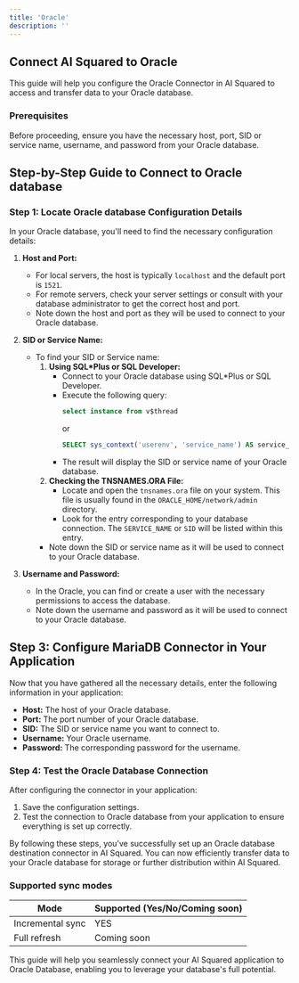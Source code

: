 ```yaml
---
title: 'Oracle'
description: ''
---
```


## Connect AI Squared to Oracle

This guide will help you configure the Oracle Connector in AI Squared to access and transfer data to your Oracle database.

### Prerequisites

Before proceeding, ensure you have the necessary host, port, SID or service name, username, and password from your Oracle database.

## Step-by-Step Guide to Connect to Oracle database

### Step 1: Locate Oracle database Configuration Details

In your Oracle database, you'll need to find the necessary configuration details:

1. **Host and Port:**
   - For local servers, the host is typically `localhost` and the default port is `1521`.
   - For remote servers, check your server settings or consult with your database administrator to get the correct host and port.
   - Note down the host and port as they will be used to connect to your Oracle database.

2. **SID or Service Name:**
   - To find your SID or Service name:
        1. **Using SQL*Plus or SQL Developer:**
           - Connect to your Oracle database using SQL*Plus or SQL Developer.
           - Execute the following query:
             ```sql
             select instance from v$thread
             ```
             or
             ```sql
             SELECT sys_context('userenv', 'service_name') AS service_name FROM dual;
             ```
           - The result will display the SID or service name of your Oracle database.
        2. **Checking the TNSNAMES.ORA File:**
           - Locate and open the `tnsnames.ora` file on your system. This file is usually found in the `ORACLE_HOME/network/admin` directory.
           - Look for the entry corresponding to your database connection. The `SERVICE_NAME` or `SID` will be listed within this entry.
      - Note down the SID or service name as it will be used to connect to your Oracle database.

3. **Username and Password:**
   - In the Oracle, you can find or create a user with the necessary permissions to access the database.
   - Note down the username and password as it will be used to connect to your Oracle database.

## Step 3: Configure MariaDB Connector in Your Application

Now that you have gathered all the necessary details, enter the following information in your application:

- **Host:** The host of your Oracle database.
- **Port:** The port number of your Oracle database.
- **SID:** The SID or service name you want to connect to.
- **Username:** Your Oracle username.
- **Password:** The corresponding password for the username.


### Step 4: Test the Oracle Database Connection

After configuring the connector in your application:

1. Save the configuration settings.
2. Test the connection to Oracle database from your application to ensure everything is set up correctly.

By following these steps, you’ve successfully set up an Oracle database destination connector in AI Squared. You can now efficiently transfer data to your Oracle database for storage or further distribution within AI Squared.

### Supported sync modes

| Mode            | Supported (Yes/No/Coming soon) |
|-----------------|--------------------------------|
| Incremental sync | YES                           |
| Full refresh     | Coming soon                   |

This guide will help you seamlessly connect your AI Squared application to Oracle Database, enabling you to leverage your database's full potential.
